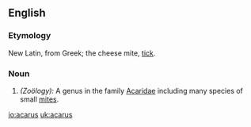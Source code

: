 ==English==

===Etymology===
New Latin, from Greek; the cheese mite, [[tick]].

===Noun===
{{en-noun-irreg|acari}}

#''(Zoölogy):'' A genus in the family [[Acaridae]] including many species of small [[mite]]s.

[[io:acarus]]
[[uk:acarus]]